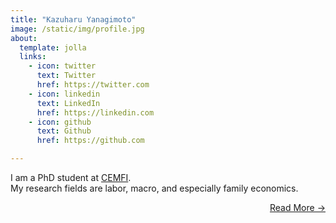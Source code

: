 ```yaml
---
title: "Kazuharu Yanagimoto"
image: /static/img/profile.jpg
about:
  template: jolla
  links:
    - icon: twitter
      text: Twitter
      href: https://twitter.com
    - icon: linkedin
      text: LinkedIn
      href: https://linkedin.com
    - icon: github
      text: Github
      href: https://github.com

---
```


I am a PhD student at [CEMFI](https://www.cemfi.es/).<br>
My research fields are labor, macro, and especially family economics.

::: {style="text-align: right"}
[Read More →](../about)
:::